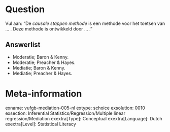 Question
========
Vul aan: "De *causale stappen methode* is een methode voor het toetsen van ... . Deze methode is ontwikkeld door ... ."

Answerlist
----------
* Moderatie; Baron & Kenny.
* Moderatie; Preacher & Hayes.
* Mediatie; Baron & Kenny.
* Mediatie; Preacher & Hayes.

Meta-information
================
exname: vufgb-mediation-005-nl
extype: schoice
exsolution: 0010
exsection: Inferential Statistics/Regression/Multiple linear regression/Mediation
exextra[Type]: Conceptual
exextra[Language]: Dutch
exextra[Level]: Statistical Literacy
